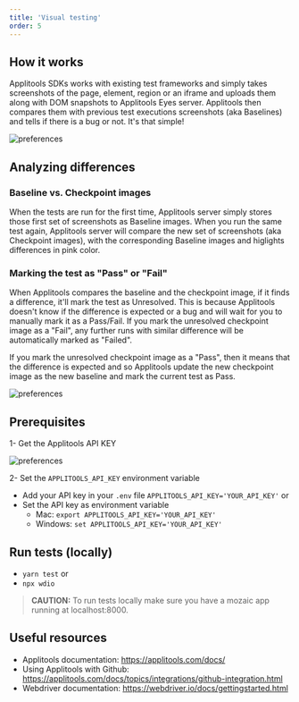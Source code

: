 ```yaml
---
title: 'Visual testing'
order: 5
---
```


## How it works

Applitools SDKs works with existing test frameworks and simply takes screenshots of the page, element, region or an iframe and uploads them along with DOM snapshots to Applitools Eyes server. 
Applitools then compares them with previous test executions screenshots (aka Baselines) and tells if there is a bug or not. It's that simple!

![preferences](applitools-how-it-works.png)
## Analyzing differences
### Baseline vs. Checkpoint images

When the tests are run for the first time, Applitools server simply stores those first set of screenshots as Baseline images.
When you run the same test again, Applitools server will compare the new set of screenshots (aka Checkpoint images), with the corresponding Baseline images and higlights differences in pink color.

### Marking the test as "Pass" or "Fail"

When Applitools compares the baseline and the checkpoint image, if it finds a difference, it'll mark the test as Unresolved.
This is because Applitools doesn't know if the difference is expected or a bug and will wait for you to manually mark it as a Pass/Fail.
If you mark the unresolved checkpoint image as a "Fail", any further runs with similar difference will be automatically marked as "Failed".

If you mark the unresolved checkpoint image as a "Pass", then it means that the difference is expected and so Applitools update the new checkpoint image as the new baseline and mark the current test as Pass.

![preferences](applitools-analyse-screenshots.png)

## Prerequisites

1- Get the Applitools API KEY 

![preferences](applitools-API-key.gif)

2- Set the `APPLITOOLS_API_KEY` environment variable

- Add your API key in your `.env` file 
    `APPLITOOLS_API_KEY='YOUR_API_KEY'`
or
- Set the API key as environment variable 
    - Mac: `export APPLITOOLS_API_KEY='YOUR_API_KEY'`
    - Windows: `set APPLITOOLS_API_KEY='YOUR_API_KEY'`

## Run tests (locally)

- `yarn test`
or
- `npx wdio`

> **CAUTION:** To run tests locally make sure you have a mozaic app running at localhost:8000.

## Useful resources

- Applitools documentation: https://applitools.com/docs/
- Using Applitools with Github: https://applitools.com/docs/topics/integrations/github-integration.html
- Webdriver documentation: https://webdriver.io/docs/gettingstarted.html

